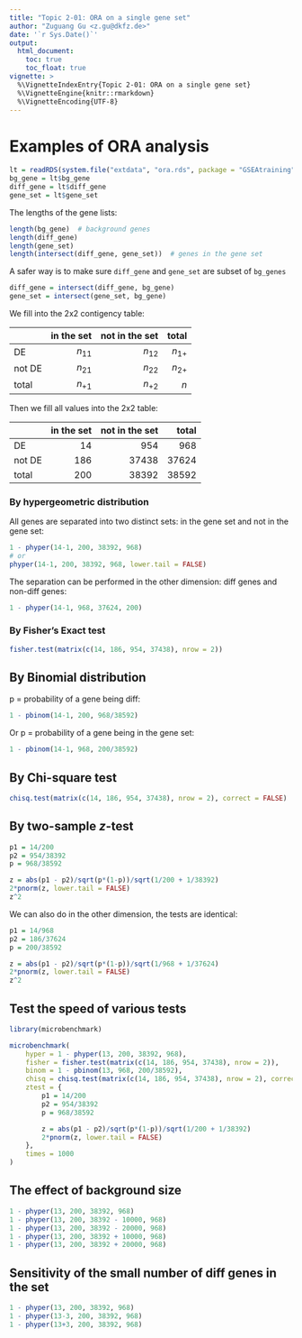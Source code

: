 ```yaml
---
title: "Topic 2-01: ORA on a single gene set"
author: "Zuguang Gu <z.gu@dkfz.de>"
date: '`r Sys.Date()`'
output:
  html_document:
    toc: true
    toc_float: true
vignette: >
  %\VignetteIndexEntry{Topic 2-01: ORA on a single gene set}
  %\VignetteEngine{knitr::rmarkdown}
  %\VignetteEncoding{UTF-8}
---
```



# Examples of ORA analysis

```r
lt = readRDS(system.file("extdata", "ora.rds", package = "GSEAtraining"))
bg_gene = lt$bg_gene
diff_gene = lt$diff_gene
gene_set = lt$gene_set
```

The lengths of the gene lists:

```r
length(bg_gene)  # background genes
length(diff_gene)
length(gene_set)
length(intersect(diff_gene, gene_set))  # genes in the gene set
```

A safer way is to make sure `diff_gene` and `gene_set` are subset of `bg_genes`

```r
diff_gene = intersect(diff_gene, bg_gene)
gene_set = intersect(gene_set, bg_gene)
```

We fill into the 2x2 contigency table:

|      | in the set | not in the set| total |
|------|------------:|---------------:|-------:|
|DE    |  $n_{11}$    |     $n_{12}$    |  $n_{1+}$ |
|not DE|  $n_{21}$    |     $n_{22}$    |  $n_{2+}$ |
|total |  $n_{+1}$    |     $n_{+2}$    |  $n$ |

<style>
.table {
width:400px;
}
</style>

Then we fill all values into the 2x2 table:

|      | in the set | not in the set| total |
|------|------------:|---------------:|-------:|
|DE    |  14    |     954   |  968 |
|not DE|  186    |     37438   |  37624 |
|total |  200    |     38392   |  38592 |


### By hypergeometric distribution

All genes are separated into two distinct sets: in the gene set and not in the gene set:

```r
1 - phyper(14-1, 200, 38392, 968)
# or
phyper(14-1, 200, 38392, 968, lower.tail = FALSE)
```

The separation can be performed in the other dimension: diff genes and non-diff genes:

```r
1 - phyper(14-1, 968, 37624, 200)
```

### By Fisher's Exact test

```r
fisher.test(matrix(c(14, 186, 954, 37438), nrow = 2))
```

## By Binomial distribution

p = probability of a gene being diff:

```r
1 - pbinom(14-1, 200, 968/38592)
```

Or p = probability of a gene being in the gene set:

```r
1 - pbinom(14-1, 968, 200/38592)
```

## By Chi-square test

```r
chisq.test(matrix(c(14, 186, 954, 37438), nrow = 2), correct = FALSE)
```

## By two-sample _z_-test

```r
p1 = 14/200
p2 = 954/38392
p = 968/38592

z = abs(p1 - p2)/sqrt(p*(1-p))/sqrt(1/200 + 1/38392)
2*pnorm(z, lower.tail = FALSE)
z^2
```

We can also do in the other dimension, the tests are identical:

```r
p1 = 14/968
p2 = 186/37624
p = 200/38592

z = abs(p1 - p2)/sqrt(p*(1-p))/sqrt(1/968 + 1/37624)
2*pnorm(z, lower.tail = FALSE)
z^2
```

## Test the speed of various tests

```r
library(microbenchmark)

microbenchmark(
	hyper = 1 - phyper(13, 200, 38392, 968),
	fisher = fisher.test(matrix(c(14, 186, 954, 37438), nrow = 2)),
	binom = 1 - pbinom(13, 968, 200/38592),
	chisq = chisq.test(matrix(c(14, 186, 954, 37438), nrow = 2), correct = FALSE),
	ztest = {
		p1 = 14/200
		p2 = 954/38392
		p = 968/38592

		z = abs(p1 - p2)/sqrt(p*(1-p))/sqrt(1/200 + 1/38392)
		2*pnorm(z, lower.tail = FALSE)
	},
	times = 1000
)
```

## The effect of background size

```r
1 - phyper(13, 200, 38392, 968)
1 - phyper(13, 200, 38392 - 10000, 968)
1 - phyper(13, 200, 38392 - 20000, 968)
1 - phyper(13, 200, 38392 + 10000, 968)
1 - phyper(13, 200, 38392 + 20000, 968)
```

## Sensitivity of the small number of diff genes in the set

```r
1 - phyper(13, 200, 38392, 968)
1 - phyper(13-3, 200, 38392, 968)
1 - phyper(13+3, 200, 38392, 968)
```
